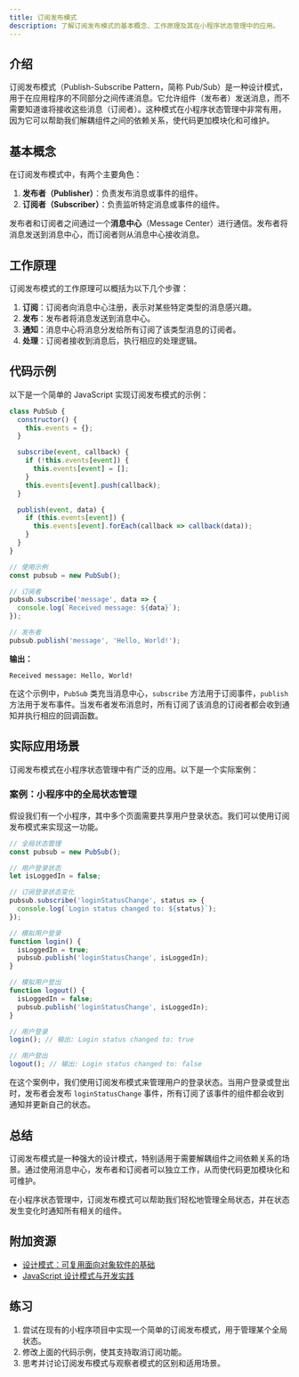 ```yaml
---
title: 订阅发布模式
description: 了解订阅发布模式的基本概念、工作原理及其在小程序状态管理中的应用。
---
```


## 介绍

订阅发布模式（Publish-Subscribe Pattern，简称 Pub/Sub）是一种设计模式，用于在应用程序的不同部分之间传递消息。它允许组件（发布者）发送消息，而不需要知道谁将接收这些消息（订阅者）。这种模式在小程序状态管理中非常有用，因为它可以帮助我们解耦组件之间的依赖关系，使代码更加模块化和可维护。

## 基本概念

在订阅发布模式中，有两个主要角色：

1. **发布者（Publisher）**：负责发布消息或事件的组件。
2. **订阅者（Subscriber）**：负责监听特定消息或事件的组件。

发布者和订阅者之间通过一个**消息中心**（Message Center）进行通信。发布者将消息发送到消息中心，而订阅者则从消息中心接收消息。

## 工作原理

订阅发布模式的工作原理可以概括为以下几个步骤：

1. **订阅**：订阅者向消息中心注册，表示对某些特定类型的消息感兴趣。
2. **发布**：发布者将消息发送到消息中心。
3. **通知**：消息中心将消息分发给所有订阅了该类型消息的订阅者。
4. **处理**：订阅者接收到消息后，执行相应的处理逻辑。

## 代码示例

以下是一个简单的 JavaScript 实现订阅发布模式的示例：

```javascript
class PubSub {
  constructor() {
    this.events = {};
  }

  subscribe(event, callback) {
    if (!this.events[event]) {
      this.events[event] = [];
    }
    this.events[event].push(callback);
  }

  publish(event, data) {
    if (this.events[event]) {
      this.events[event].forEach(callback => callback(data));
    }
  }
}

// 使用示例
const pubsub = new PubSub();

// 订阅者
pubsub.subscribe('message', data => {
  console.log(`Received message: ${data}`);
});

// 发布者
pubsub.publish('message', 'Hello, World!');
```

**输出：**
```
Received message: Hello, World!
```

在这个示例中，`PubSub` 类充当消息中心，`subscribe` 方法用于订阅事件，`publish` 方法用于发布事件。当发布者发布消息时，所有订阅了该消息的订阅者都会收到通知并执行相应的回调函数。

## 实际应用场景

订阅发布模式在小程序状态管理中有广泛的应用。以下是一个实际案例：

### 案例：小程序中的全局状态管理

假设我们有一个小程序，其中多个页面需要共享用户登录状态。我们可以使用订阅发布模式来实现这一功能。

```javascript
// 全局状态管理
const pubsub = new PubSub();

// 用户登录状态
let isLoggedIn = false;

// 订阅登录状态变化
pubsub.subscribe('loginStatusChange', status => {
  console.log(`Login status changed to: ${status}`);
});

// 模拟用户登录
function login() {
  isLoggedIn = true;
  pubsub.publish('loginStatusChange', isLoggedIn);
}

// 模拟用户登出
function logout() {
  isLoggedIn = false;
  pubsub.publish('loginStatusChange', isLoggedIn);
}

// 用户登录
login(); // 输出: Login status changed to: true

// 用户登出
logout(); // 输出: Login status changed to: false
```

在这个案例中，我们使用订阅发布模式来管理用户的登录状态。当用户登录或登出时，发布者会发布 `loginStatusChange` 事件，所有订阅了该事件的组件都会收到通知并更新自己的状态。

## 总结

订阅发布模式是一种强大的设计模式，特别适用于需要解耦组件之间依赖关系的场景。通过使用消息中心，发布者和订阅者可以独立工作，从而使代码更加模块化和可维护。

在小程序状态管理中，订阅发布模式可以帮助我们轻松地管理全局状态，并在状态发生变化时通知所有相关的组件。

## 附加资源

- [设计模式：可复用面向对象软件的基础](https://www.amazon.com/Design-Patterns-Elements-Reusable-Object-Oriented/dp/0201633612)
- [JavaScript 设计模式与开发实践](https://www.amazon.com/JavaScript-Design-Patterns-Developers-Patterns/dp/1449331815)

## 练习

1. 尝试在现有的小程序项目中实现一个简单的订阅发布模式，用于管理某个全局状态。
2. 修改上面的代码示例，使其支持取消订阅功能。
3. 思考并讨论订阅发布模式与观察者模式的区别和适用场景。
